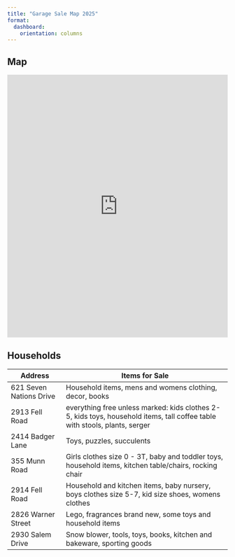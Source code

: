 ```yaml
---
title: "Garage Sale Map 2025" 
format: 
  dashboard:
    orientation: columns
---
```


## Map {width="60%"}

```{=html}
<iframe src="https://snazzymaps.com/embed/718387" width="100%" height="600px" style="border:none;"></iframe>
```
## Households {width="40%"}

| Address                 | Items for Sale                                                                                                             |
|------------------|------------------------------------------------------|
| 621 Seven Nations Drive | Household items, mens and womens clothing, decor, books                                                                    |
| 2913 Fell Road          | everything free unless marked: kids clothes 2-5, kids toys, household items, tall coffee table with stools, plants, serger |
| 2414 Badger Lane        | Toys, puzzles, succulents                                                                                                  |
| 355 Munn Road           | Girls clothes size 0 - 3T, baby and toddler toys, household items, kitchen table/chairs, rocking chair                     |
| 2914 Fell Road          | Household and kitchen items, baby nursery, boys clothes size 5-7, kid size shoes, womens clothes                           |
| 2826 Warner Street      | Lego, fragrances brand new, some toys and household items                                                                  |
| 2930 Salem Drive        | Snow blower, tools, toys, books, kitchen and bakeware, sporting goods                                                      |
